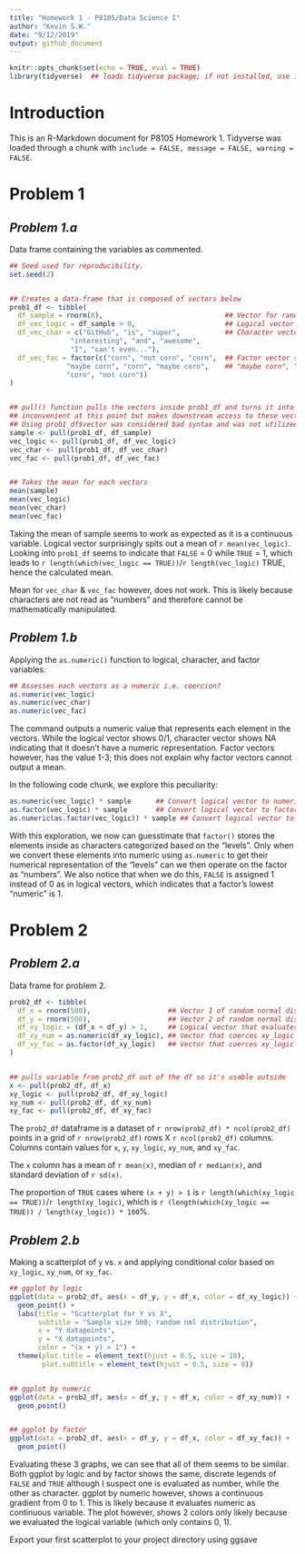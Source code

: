```yaml
---
title: "Homework 1 - P8105/Data Science I"
author: "Kevin S.W."
date: "9/12/2019"
output: github_document
---
```


```r

knitr::opts_chunk$set(echo = TRUE, eval = TRUE)
library(tidyverse)  ## loads tidyverse package; if not installed, use install(tidyverse) prior

```

# **Introduction**
This is an R-Markdown document for P8105 Homework 1. Tidyverse was loaded through a chunk with `include = FALSE, message = FALSE, warning = FALSE`. 

# Problem 1
## *Problem 1.a*
Data frame containing the variables as commented. 

```r

## Seed used for reproducibility.
set.seed(2)


## Creates a data-frame that is composed of vectors below
prob1_df <- tibble(
  df_sample = rnorm(8),                              ## Vector for random normal-distributed sample of size 8
  df_vec_logic = df_sample > 0,                      ## Logical vector that evaluates if elements in sample > 0
  df_vec_char = c("GitHub", "is", "super",           ## Character vector with 8 variables ("length == 8")
               "interesting", "and", "awesome", 
               "I", "can't even..."),
  df_vec_fac = factor(c("corn", "not corn", "corn",  ## Factor vector size 8 with 3 levels: "corn", 
              "maybe corn", "corn", "maybe corn",    ## "maybe corn", "not corn"
              "corn", "not corn"))
)


## pull() function pulls the vectors inside prob1_df and turns it into usable variables outside the df. This is 
## inconvenient at this point but makes downstream access to these vectors easier. 
## Using prob1_df$vector was considered bad syntax and was not utilized
sample <- pull(prob1_df, df_sample)
vec_logic <- pull(prob1_df, df_vec_logic)
vec_char <- pull(prob1_df, df_vec_char)
vec_fac <- pull(prob1_df, df_vec_fac)


## Takes the mean for each vectors
mean(sample)
mean(vec_logic)
mean(vec_char)
mean(vec_fac)

```

Taking the mean of sample seems to work as expected as it is a continuous variable. Logical vector surprisingly spits out a mean of `r mean(vec_logic)`. Looking into `prob1_df` seems to indicate that `FALSE` = 0 while `TRUE` = 1, which leads to `r length(which(vec_logic == TRUE))`/`r length(vec_logic)` TRUE, hence the calculated mean.

Mean for `vec_char` & `vec_fac` however, does not work. This is likely because characters are not read as "numbers" and therefore cannot be mathematically manipulated. 

## *Problem 1.b*
Applying the `as.numeric()` function to logical, character, and factor variables:

```r

## Assesses each vectors as a numeric i.e. coercion?
as.numeric(vec_logic)
as.numeric(vec_char)
as.numeric(vec_fac)

```

The command outputs a numeric value that represents each element in the vectors. While the logical vector shows 0/1, character vector shows NA indicating that it doesn't have a numeric representation. Factor vectors however, has the value 1-3; this does not explain why factor vectors cannot output a mean. 

In the following code chunk, we explore this peculiarity:

```r

as.numeric(vec_logic) * sample      ## Convert logical vector to numeric then multiplied with sample
as.factor(vec_logic) * sample       ## Convert logical vector to factor then multiplied with sample
as.numeric(as.factor(vec_logic)) * sample ## Convert logical vector to factor then numeric then multiplied                                                       with sample

```

With this exploration, we now can guesstimate that `factor()` stores the elements inside as characters categorized based on the "levels". Only when we convert these elements into numeric using `as.numeric` to get their numerical representation of the "levels" can we then operate on the factor as "numbers". We also notice that when we do this, `FALSE` is assigned 1 instead of 0 as in logical vectors, which indicates that a factor's lowest "numeric" is 1. 

# Problem 2
## *Problem 2.a*
Data frame for problem 2. 

```r

prob2_df <- tibble(
  df_x = rnorm(500),                   ## Vector 1 of random normal distribution sample; size 500 
  df_y = rnorm(500),                   ## Vector 2 of random normal distribution sample; size 500 
  df_xy_logic = (df_x + df_y) > 1,     ## Logical vector that evaluates the argument x + y > 1
  df_xy_num = as.numeric(df_xy_logic), ## Vector that coerces xy_logic to be numeric vector
  df_xy_fac = as.factor(df_xy_logic)   ## Vector that coerces xy_logic to a factor vector
)


## pulls variable from prob2_df out of the df so it's usable outside
x <- pull(prob2_df, df_x)
xy_logic <- pull(prob2_df, df_xy_logic)
xy_num <- pull(prob2_df, df_xy_num)
xy_fac <- pull(prob2_df, df_xy_fac)

```

The `prob2_df` dataframe is a dataset of `r nrow(prob2_df) * ncol(prob2_df)` points in a grid of `r nrow(prob2_df)` rows X `r ncol(prob2_df)` columns. Columns contain values for `x`, `y`, `xy_logic`, `xy_num`, and `xy_fac`. 

The `x` column has a mean of `r mean(x)`, median of `r median(x)`, and standard deviation of `r sd(x)`.

The proportion of `TRUE` cases where `(x + y) > 1` is `r length(which(xy_logic == TRUE))`/`r length(xy_logic)`, which is `r (length(which(xy_logic == TRUE)) / length(xy_logic)) * 100`%.

## *Problem 2.b*
Making a scatterplot of `y` vs. `x` and applying conditional color based on `xy_logic`, `xy_num`, or `xy_fac`.

```r

## ggplot by logic
ggplot(data = prob2_df, aes(x = df_y, y = df_x, color = df_xy_logic)) + 
  geom_point() +
  labs(title = "Scatterplot for Y vs X", 
       subtitle = "Sample size 500; random nml distribution",
       x = "Y datapoints",
       y = "X datapoints",
       color = "(x + y) > 1") +
  theme(plot.title = element_text(hjust = 0.5, size = 18),
        plot.subtitle = element_text(hjust = 0.5, size = 8))


## ggplot by numeric
ggplot(data = prob2_df, aes(x = df_y, y = df_x, color = df_xy_num)) +
  geom_point()


## ggplot by factor
ggplot(data = prob2_df, aes(x = df_y, y = df_x, color = df_xy_fac)) +
  geom_point()

```

Evaluating these 3 graphs, we can see that all of them seems to be similar. Both ggplot by logic and by factor shows the same, discrete legends of `FALSE` and `TRUE` although I suspect one is evaluated as number, while the other as character. ggplot by numeric however, shows a continuous gradient from 0 to 1. This is likely because it evaluates numeric as continuous variable. The plot however, shows 2 colors only likely because we evaluated the logical variable (which only contains 0, 1). 

Export your first scatterplot to your project directory using ggsave